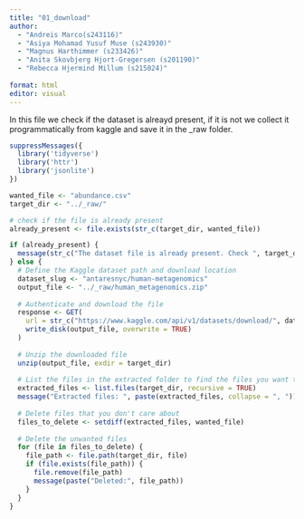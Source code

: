 ```yaml
---
title: "01_download"
author: 
  - "Andreis Marco(s243116)" 
  - "Asiya Mohamad Yusuf Muse (s243930)"
  - "Magnus Harthimmer (s233426)"  
  - "Anita Skovbjerg Hjort-Gregersen (s201190)"
  - "Rebecca Hjermind Millum (s215024)"
  
format: html
editor: visual
---
```


In this file we check if the dataset is alreayd present, if it is not we collect it programmatically from kaggle and save it in the \_raw folder.

```r
suppressMessages({
  library('tidyverse')
  library('httr')
  library('jsonlite')
})
```

```r
wanted_file <- "abundance.csv"
target_dir <- "../_raw/"

# check if the file is already present 
already_present <- file.exists(str_c(target_dir, wanted_file))

if (already_present) {
  message(str_c("The dataset file is already present. Check ", target_dir))
} else {
  # Define the Kaggle dataset path and download location
  dataset_slug <- "antaresnyc/human-metagenomics"
  output_file <- "../_raw/human_metagenomics.zip"
  
  # Authenticate and download the file
  response <- GET(
    url = str_c("https://www.kaggle.com/api/v1/datasets/download/", dataset_slug),
    write_disk(output_file, overwrite = TRUE)
  )
  
  # Unzip the downloaded file
  unzip(output_file, exdir = target_dir)
  
  # List the files in the extracted folder to find the files you want to delete
  extracted_files <- list.files(target_dir, recursive = TRUE)
  message("Extracted files: ", paste(extracted_files, collapse = ", "))
  
  # Delete files that you don't care about
  files_to_delete <- setdiff(extracted_files, wanted_file)
  
  # Delete the unwanted files
  for (file in files_to_delete) {
    file_path <- file.path(target_dir, file)
    if (file.exists(file_path)) {
      file.remove(file_path)
      message(paste("Deleted:", file_path))
    }
  }
}
```
